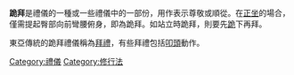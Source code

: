 '''跪拜'''是禮儀的一種或一些禮儀中的一部份，用作表示尊敬或順從。在[[正坐|正坐]]的場合，僅需提起臀部向前彎腰俯身，即為跪拜。如站立時跪拜，則要先[[跪|跪]]下再拜。

東亞傳統的跪拜禮儀稱為[[拜禮|拜禮]]，有些拜禮包括[[叩頭|叩頭]]動作。

[[Category:禮儀|Category:禮儀]]
[[Category:修行法|Category:修行法]]